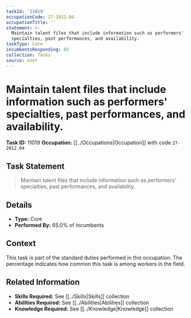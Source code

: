 ```yaml
---
taskId: '11019'
occupationCode: 27-2012.04
occupationTitle: ''
statement: >-
  Maintain talent files that include information such as performers'
  specialties, past performances, and availability.
taskType: Core
incumbentsResponding: 65
collection: Tasks
source: onet
---
```

# Maintain talent files that include information such as performers' specialties, past performances, and availability.

**Task ID:** 11019
**Occupation:** [[../Occupations|Occupation]] with code `27-2012.04`

## Task Statement

> Maintain talent files that include information such as performers' specialties, past performances, and availability.

## Details

- **Type:** Core
- **Performed By:** 65.0% of incumbents

## Context

This task is part of the standard duties performed in this occupation. The percentage indicates how common this task is among workers in the field.

## Related Information

- **Skills Required:** See [[../Skills|Skills]] collection
- **Abilities Required:** See [[../Abilities|Abilities]] collection
- **Knowledge Required:** See [[../Knowledge|Knowledge]] collection
